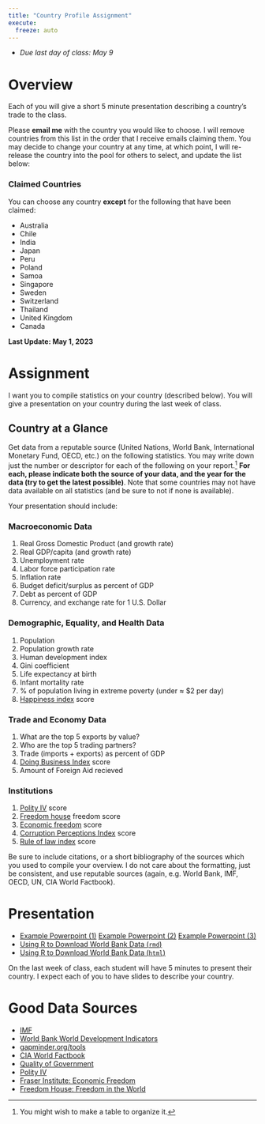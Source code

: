 ```yaml
---
title: "Country Profile Assignment"
execute: 
  freeze: auto
---
```


- *Due last day of class: May 9*

# Overview 

Each of you will give a short 5 minute presentation describing a country’s trade to the class.

Please **email me** with the country you would like to choose. I will remove countries from this list in the order that I receive emails claiming them. You may decide to change your country at any time, at which point, I will re-release the country into the pool for others to select, and update the list below:

### Claimed Countries
 You can choose any country **except** for the following that have been claimed:

- Australia
- Chile
- India
- Japan
- Peru
- Poland
- Samoa
- Singapore
- Sweden
- Switzerland
- Thailand
- United Kingdom
- Canada

**Last Update: May 1, 2023**

# Assignment

I want you to compile statistics on your country (described below). You will give a presentation on your country during the last week of class.

## Country at a Glance

Get data from a reputable source (United Nations, World Bank, International Monetary Fund, OECD, etc.) on the following statistics. You may write down just the number or descriptor for each of the following on your report.^[You might wish to make a table to organize it.] **For each, please indicate both the source of your data, and the year for the data (try to get the latest possible)**. Note that some countries may not have data available on all statistics (and be sure to not if none is available).

Your presentation should include:

### Macroeconomic Data

1. Real Gross Domestic Product (and growth rate)
2. Real GDP/capita (and growth rate)
3. Unemployment rate
4. Labor force participation rate
5. Inflation rate
6. Budget deficit/surplus as percent of GDP
7. Debt as percent of GDP
8. Currency, and exchange rate for 1 U.S. Dollar

### Demographic, Equality, and Health Data

1. Population
2. Population growth rate
3. Human development index 
4. Gini coefficient
5. Life expectancy at birth
6. Infant mortality rate
7. % of population living in extreme poverty (under $\approx$ $2 per day)
8. [Happiness index](https://worldhappiness.report/) score 

### Trade and Economy Data

1. What are the top 5 exports by value?
2. Who are the top 5 trading partners?
3. Trade (imports + exports) as percent of GDP
4. [Doing Business Index](https://www.doingbusiness.org/) score
5. Amount of Foreign Aid recieved

### Institutions

1. [Polity IV](http://www.systemicpeace.org/polity/polity4.htm) score
2. [Freedom house](https://freedomhouse.org/report/freedom-world/freedom-world-2018) freedom score
3. [Economic freedom](https://www.fraserinstitute.org/economic-freedom/map) score
4. [Corruption Perceptions Index](https://www.transparency.org/research/cpi/overview) score
5. [Rule of law index](https://worldjusticeproject.org/our-work/research-and-data/wjp-rule-law-index-2019) score

Be sure to include citations, or a short bibliography of the sources which you used to compile your overview. I do not care about the formatting, just be consistent, and use reputable sources (again, e.g. World Bank, IMF, OECD, UN, CIA World Factbook).

# Presentation

- [<i class="fas fa-file-powerpoint"></i> Example Powerpoint (1)](/files/profile/USA-example.pptx) [<i class="fas fa-file-powerpoint"></i> Example Powerpoint (2)](/files/profile/Egypt-example.pptx) [<i class="fas fa-file-powerpoint"></i> Example Powerpoint (3)](/files/profile/Gambia-example.pptx)
- [<i class="fab fa-markdown"></i> Using R to Download World Bank Data (`rmd`)](/files/profile/usa_country_profile_data.Rmd)
- [<i class="fas fa-external-link-square-alt"></i> Using R to Download World Bank Data (`html`)](/files/profile/usa_country_profile_data.html)

On the last week of class, each student will have 5 minutes to present their country. I expect each of you to have slides to describe your country.

# Good Data Sources

- [IMF](https://www.imf.org/en/Data)
- [World Bank World Development Indicators](https://datacatalog.worldbank.org/dataset/world-development-indicators)
- [gapminder.org/tools](http://gapminder.org/tools/)
- [CIA World Factbook](https://www.cia.gov/library/publications/the-world-factbook/)
- [Quality of Government](https://qog.pol.gu.se/data/datadownloads/qogstandarddata)
- [Polity IV](https://www.systemicpeace.org/polity/polity4.htm)
- [Fraser Institute: Economic Freedom](https://www.fraserinstitute.org/economic-freedom/map)
- [Freedom House: Freedom in the World](https://freedomhouse.org/report/freedom-world/freedom-world-2018)